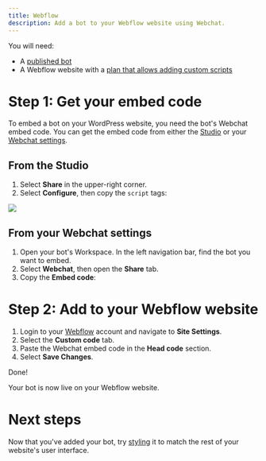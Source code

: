 ```yaml
---
title: Webflow
description: Add a bot to your Webflow website using Webchat.
---
```


<Info>
You will need:

* A [published bot](/learn/get-started/quick-start)
* A Webflow website with a [plan that allows adding custom scripts](https://webflow.com/pricing)
</Info>

# Step 1: Get your embed code

To embed a bot on your WordPress website, you need the bot's Webchat embed code. You can get the embed code from either the [Studio](/learn/reference/introduction) or your [Webchat settings](/learn/get-started/dashboard/).

## From the Studio

1. Select **Share** in the upper-right corner.
2. Select **Configure**, then copy the `script` tags:

<img src="./assets/webflow-inject.png" />

## From your Webchat settings

1. Open your bot's Workspace. In the left navigation bar, find the bot you want to embed.
2. Select **Webchat**, then open the **Share** tab.
3. Copy the **Embed code**:

# Step 2: Add to your Webflow website

1. Login to your [Webflow](https://webflow.com/login) account and navigate to **Site Settings**.
2. Select the **Custom code** tab.
3. Paste the Webchat embed code in the **Head code** section.
4. Select **Save Changes**.

<Check>
Done!

Your bot is now live on your Webflow website.
</Check>

# Next steps

Now that you've added your bot, try [styling](/webchat/get-started/styling-your-webchat) it to match the rest of your website's user interface.
